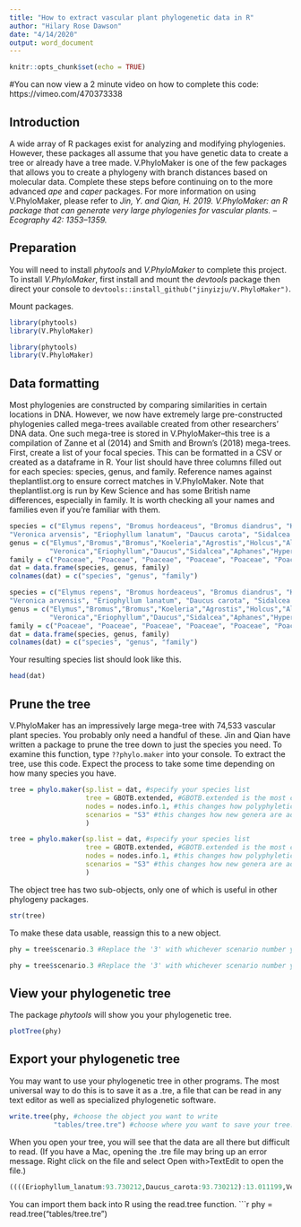 ```yaml
---
title: "How to extract vascular plant phylogenetic data in R"
author: "Hilary Rose Dawson"
date: "4/14/2020"
output: word_document
---
```


```r
knitr::opts_chunk$set(echo = TRUE)
```

#You can now view a 2 minute video on how to complete this code: https://vimeo.com/470373338

## Introduction
A wide array of R packages exist for analyzing and modifying phylogenies. However, these packages all assume that you have genetic data to create a tree or already have a tree made. V.PhyloMaker is one of the few packages that allows you to create a phylogeny with branch distances based on molecular data. Complete these steps before continuing on to the more advanced _ape_ and _caper_ packages.
For more information on using V.PhyloMaker, please refer to *Jin, Y. and Qian, H. 2019. V.PhyloMaker: an R package that can generate very large phylogenies for vascular plants. – Ecography 42: 1353–1359.*

## Preparation
You will need to install _phytools_ and _V.PhyloMaker_ to complete this project. To install _V.PhyloMaker_, first install and mount the _devtools_ package then direct your console to
`devtools::install_github("jinyizju/V.PhyloMaker")`.

Mount packages.
```r
library(phytools)
library(V.PhyloMaker)
```
```r
library(phytools)
library(V.PhyloMaker)
```

## Data formatting
Most phylogenies are constructed by comparing similarities in certain locations in DNA. However, we now have extremely large pre-constructed phylogenies called mega-trees available created from other researchers' DNA data. One such mega-tree is stored in V.PhyloMaker--this tree is a compilation of Zanne et al (2014) and Smith and Brown's (2018) mega-trees.
First, create a list of your focal species. This can be formatted in a CSV or created as a dataframe in R. 
Your list should have three columns filled out for each species: species, genus, and family. Reference names against theplantlist.org to ensure correct matches in V.PhyloMaker. Note that theplantlist.org is run by Kew Science and has some British name differences, especially in family. It is worth checking all your names and families even if you're familiar with them.
```r
species = c("Elymus repens", "Bromus hordeaceus", "Bromus diandrus", "Koeleria macrantha","Agrostis capillaris", "Holcus lanatus", "Alopecurus pratensis", "Festuca arundinacea",
"Veronica arvensis", "Eriophyllum lanatum", "Daucus carota", "Sidalcea malviflora", "Aphanes occidentalis", "Hypericum perforatum", "Lotus corniculatus", "Vicia sativa", "Trifolium subterraneum")
genus = c("Elymus","Bromus","Bromus","Koeleria","Agrostis","Holcus","Alopecurus","Festuca",
          "Veronica","Eriophyllum","Daucus","Sidalcea","Aphanes","Hypericum","Lotus","Vicia","Trifolium")
family = c("Poaceae", "Poaceae", "Poaceae", "Poaceae", "Poaceae", "Poaceae", "Poaceae", "Poaceae", "Plantaginaceae", "Asteraceae", "Apiaceae", "Malvaceae", "Rosaceae", "Hypericaceae","Fabaceae", "Fabaceae","Fabaceae")
dat = data.frame(species, genus, family)
colnames(dat) = c("species", "genus", "family")
```
```r
species = c("Elymus repens", "Bromus hordeaceus", "Bromus diandrus", "Koeleria macrantha","Agrostis capillaris", "Holcus lanatus", "Alopecurus pratensis", "Festuca arundinacea",
"Veronica arvensis", "Eriophyllum lanatum", "Daucus carota", "Sidalcea malviflora", "Aphanes occidentalis", "Hypericum perforatum", "Lotus corniculatus", "Vicia sativa", "Trifolium subterraneum")
genus = c("Elymus","Bromus","Bromus","Koeleria","Agrostis","Holcus","Alopecurus","Festuca",
          "Veronica","Eriophyllum","Daucus","Sidalcea","Aphanes","Hypericum","Lotus","Vicia","Trifolium")
family = c("Poaceae", "Poaceae", "Poaceae", "Poaceae", "Poaceae", "Poaceae", "Poaceae", "Poaceae", "Plantaginaceae", "Asteraceae", "Apiaceae", "Malvaceae", "Rosaceae", "Hypericaceae","Fabaceae", "Fabaceae","Fabaceae")
dat = data.frame(species, genus, family)
colnames(dat) = c("species", "genus", "family")
```
Your resulting species list should look like this.
```r
head(dat)
```

## Prune the tree
V.PhyloMaker has an impressively large mega-tree with 74,533 vascular plant species. You probably only need a handful of these. Jin and Qian have written a package to prune the tree down to just the species you need. To examine this function, type `??phylo.maker` into your console. 
To extract the tree, use this code. Expect the process to take some time depending on how many species you have.
```r
tree = phylo.maker(sp.list = dat, #specify your species list
                   tree = GBOTB.extended, #GBOTB.extended is the most comprehensive tree offered by V.PhyloMaker
                   nodes = nodes.info.1, #this changes how polyphyletic species are handled
                   scenarios = "S3" #this changes how new genera are added
                   )
```
```r
tree = phylo.maker(sp.list = dat, #specify your species list
                   tree = GBOTB.extended, #GBOTB.extended is the most comprehensive tree offered by V.PhyloMaker
                   nodes = nodes.info.1, #this changes how polyphyletic species are handled
                   scenarios = "S3" #this changes how new genera are added
                   )
```
The object tree has two sub-objects, only one of which is useful in other phylogeny packages.
```r
str(tree)
```
To make these data usable, reassign this to a new object.
```r
phy = tree$scenario.3 #Replace the '3' with whichever scenario number you use
```
```r
phy = tree$scenario.3 #Replace the '3' with whichever scenario number you use
```
## View your phylogenetic tree
The package _phytools_ will show you your phylogenetic tree.
```r
plotTree(phy)
```

## Export your phylogenetic tree
You may want to use your phylogenetic tree in other programs. The most universal way to do this is to save it as a .tre, a file that can be read in any text editor as well as specialized phylogenetic software.
```r
write.tree(phy, #choose the object you want to write
           "tables/tree.tre") #choose where you want to save your tree. Remember to use the .tre extension
```

When you open your tree, you will see that the data are all there but difficult to read. (If you have a Mac, opening the .tre file may bring up an error message. Right click on the file and select Open with>TextEdit to open the file.)

```r
((((Eriophyllum_lanatum:93.730212,Daucus_carota:93.730212):13.011199,Veronica_arvensis:106.74141):16.992826,(((((Trifolium_subterraneum:18.559242,Vicia_sativa:18.559242):30.867279,Lotus_corniculatus:49.426521):63.274675,Aphanes_occidentalis:112.701195):3.084369,Hypericum_perforatum:115.785565):2.793039,(Sidalcea_malviflora:116.993195,Geranium_dissectum:116.993196):1.585408):5.155633):12.023828,((((Festuca_arundinacea:12.698959,Holcus_lanatus:12.69896):0.559832,Alopecurus_pratensis:13.258792):3.634498,(Agrostis_capillaris:13.16132,Koeleria_macrantha:13.16132):3.73197):2.636326,(Elymus_repens:10.440369,(Bromus_hordeaceus:4.239125,Bromus_diandrus:4.239125):6.201244):9.089247):116.228449);
```

You can import them back into R using the read.tree function.
```r
phy = read.tree("tables/tree.tre")
